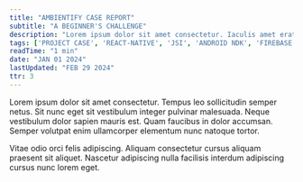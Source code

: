```yaml
---
title: "AMBIENTIFY CASE REPORT"
subtitle: "A BEGINNER'S CHALLENGE"
description: "Lorem ipsum dolor sit amet consectetur. Iaculis amet erat id quis cras venenatis sed egestas.Lorem ipsum dolor sit amet consectetur. Iaculis amet erat id quis cras venenatis sed egestas..."
tags: ['PROJECT CASE', 'REACT-NATIVE', 'JSI', 'ANDROID NDK', 'FIREBASE']
readTime: "1 min"
date: "JAN 01 2024"
lastUpdated: "FEB 29 2024"
ttr: 3
---
```


Lorem ipsum dolor sit amet consectetur. Tempus leo sollicitudin semper netus. Sit nunc eget sit vestibulum integer pulvinar malesuada. Neque vestibulum dolor sapien mauris est. Quam faucibus in dolor accumsan. Semper volutpat enim ullamcorper elementum nunc natoque tortor.

Vitae odio orci felis adipiscing. Aliquam consectetur cursus aliquam praesent sit aliquet. Nascetur adipiscing nulla facilisis interdum adipiscing cursus nunc lorem eget. 
